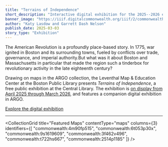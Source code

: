 ```yaml
---
title: "Terrains of Independence"
short_description: "Interactive digital exhibition for the 2025--2026 exhibition at the Leventhal Map & Education Center"
banner_image: "https://iiif.digitalcommonwealth.org/iiif/2/commonwealth:3f462v50z/full/,1200/0/default.jpg"
author: "Katy Lasdow and Garrett Dash Nelson"
publish_date: 2025-03-03
story_type: "Exhibition"
---
```



The American Revolution is a profoundly place-based story. In 1775, war ignited in Boston and its surrounding towns, fueled by conflicts over trade, governance, and imperial authority.But what was it about Boston and Massachusetts in particular that made the region such a tinderbox for revolutionary activity in the late eighteenth century?

Drawing on maps in the ARGO collection, the Leventhal Map & Education Center at the Boston Public Library presents _Terrains of Independence_, a free public exhibition at the Central Library. The exhibition is [on display from April 2025 through March 2026](https://www.leventhalmap.org/exhibitions/visit/), and features a companion digital exhibition in ARGO.

<a href="/digital-exhibitions/terrains-of-independence" class="button text-3xl px-4 py-2 border-2">Explore the digital exhibition</a>

---

<CollectionGrid
    title="Featured Maps"
    contentType="maps"
    columns={3}
    identifiers={[
        "commonwealth:4m90fp515",
        "commonwealth:6t053p30x",
        "commonwealth:9s1619609",
        "commonwealth:3f462v496",
        "commonwealth:t722hs667",
        "commonwealth:2514p1185"
    ]}
/>
